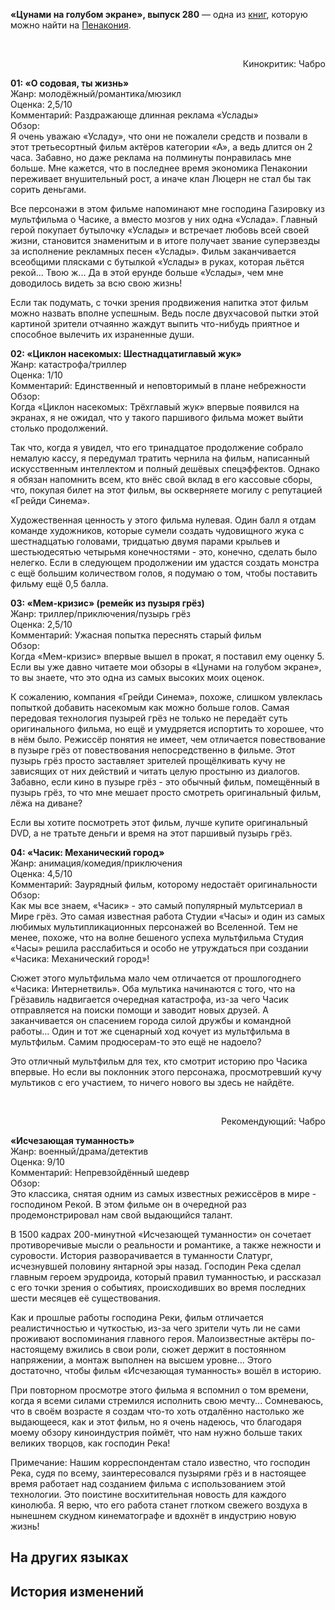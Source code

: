 {{Книга Инфобокс
|id           = 303
|Название     = «Цунами на голубом экране», выпуск 280
|Изображение  = Item Penacony Readable 2.png
|Мир          = Пенакония
|Томов        = 1
|Автор        = <!--нужно добавить-->
|Описание     = Известный журнал кинорецензий на Пенаконии. Автором в нём выступает кинокритик Чабро. Он метко подбирает слова и безжалостно высказывает своё мнение.
|Том1         = {{tx}}
|Источник1    = {{tx|Отсутствует источник}}
|Персонажи    = 
|Фракции      = 
}}
'''«Цунами на голубом экране», выпуск 280''' — одна из [[Книги|книг]], которую можно найти на [[Пенакония]].
<!--
==Получение==
<gallery>
Книга НАЗВАНИЕ.png|НАЗВАНИЕ
Локация НАЗВАНИЕ.png|Расположение на карте. Ближайший пространственный якорь «[[НАЗВАНИЕ]]»
</gallery>
-->
{{Размер|+2|<div align="center">«Цунами на голубом экране», выпуск 280</div>}}

{{Размер|+1|<div align="center">Экспресс-обзор фильмов месяца</div>}}<br /><div align="right">Кинокритик: Чабро</div>

'''01: «О содовая, ты жизнь»'''<br />
Жанр: молодёжный/романтика/мюзикл<br />
Оценка: 2,5/10<br />
Комментарий: Раздражающе длинная реклама «Услады»<br />
Обзор:<br />
Я очень уважаю «Усладу», что они не пожалели средств и позвали в этот третьесортный фильм актёров категории «А», а ведь длится он 2 часа. Забавно, но даже реклама на полминуты понравилась мне больше. Мне кажется, что в последнее время экономика Пенаконии переживает внушительный рост, а иначе клан Люцерн не стал бы так сорить деньгами.

Все персонажи в этом фильме напоминают мне господина Газировку из мультфильма о Часике, а вместо мозгов у них одна «Услада». Главный герой покупает бутылочку «Услады» и встречает любовь всей своей жизни, становится знаменитым и в итоге получает звание суперзвезды за исполнение рекламных песен «Услады». Фильм заканчивается всеобщими плясками с бутылкой «Услады» в руках, которая льётся рекой... Твою ж... Да в этой ерунде больше «Услады», чем мне доводилось видеть за всю свою жизнь!

Если так подумать, с точки зрения продвижения напитка этот фильм можно назвать вполне успешным. Ведь после двухчасовой пытки этой картиной зрители отчаянно жаждут выпить что-нибудь приятное и способное вылечить их израненные души.

'''02: «Циклон насекомых: Шестнадцатиглавый жук»'''<br />
Жанр: катастрофа/триллер<br />
Оценка: 1/10<br />
Комментарий: Единственный и неповторимый в плане небрежности<br />
Обзор:<br />
Когда «Циклон насекомых: Трёхглавый жук» впервые появился на экранах, я не ожидал, что у такого паршивого фильма может выйти столько продолжений.

Так что, когда я увидел, что его тринадцатое продолжение собрало немалую кассу, я передумал тратить чернила на фильм, написанный искусственным интеллектом и полный дешёвых спецэффектов. Однако я обязан напомнить всем, кто внёс свой вклад в его кассовые сборы, что, покупая билет на этот фильм, вы оскверняете могилу с репутацией «Грейди Синема».

Художественная ценность у этого фильма нулевая. Один балл я отдам команде художников, которые сумели создать чудовищного жука с шестнадцатью головами, тридцатью двумя парами крыльев и шестьюдесятью четырьмя конечностями - это, конечно, сделать было нелегко. Если в следующем продолжении им удастся создать монстра с ещё большим количеством голов, я подумаю о том, чтобы поставить фильму ещё 0,5 балла.

'''03: «Мем-кризис» (ремейк из пузыря грёз)'''<br />
Жанр: триллер/приключения/пузырь грёз<br />
Оценка: 2,5/10<br />
Комментарий: Ужасная попытка переснять старый фильм<br />
Обзор:<br />
Когда «Мем-кризис» впервые вышел в прокат, я поставил ему оценку 5. Если вы уже давно читаете мои обзоры в «Цунами на голубом экране», то вы знаете, что это одна из самых высоких моих оценок.

К сожалению, компания «Грейди Синема», похоже, слишком увлеклась попыткой добавить насекомым как можно больше голов. Самая передовая технология пузырей грёз не только не передаёт суть оригинального фильма, но ещё и умудряется испортить то хорошее, что в нём было. Режиссёр понятия не имеет, чем отличается повествование в пузыре грёз от повествования непосредственно в фильме. Этот пузырь грёз просто заставляет зрителей прощёлкивать кучу не зависящих от них действий и читать целую простыню из диалогов. Забавно, если кино в пузыре грёз - это обычный фильм, помещённый в пузырь грёз, то что мне мешает просто смотреть оригинальный фильм, лёжа на диване?

Если вы хотите посмотреть этот фильм, лучше купите оригинальный DVD, а не тратьте деньги и время на этот паршивый пузырь грёз.

'''04: «Часик: Механический город»'''<br />
Жанр: анимация/комедия/приключения<br />
Оценка: 4,5/10<br />
Комментарий: Заурядный фильм, которому недостаёт оригинальности<br />
Обзор:<br />
Как мы все знаем, «Часик» - это самый популярный мультсериал в Мире грёз. Это самая известная работа Студии «Часы» и один из самых любимых мультипликационных персонажей во Вселенной. Тем не менее, похоже, что на волне бешеного успеха мультфильма Студия «Часы» решила расслабиться и особо не утруждаться при создании «Часика: Механический город»!

Сюжет этого мультфильма мало чем отличается от прошлогоднего «Часика: Интернетвиль». Оба мультика начинаются с того, что на Грёзавиль надвигается очередная катастрофа, из-за чего Часик отправляется на поиски помощи и заводит новых друзей. А заканчивается он спасением города силой дружбы и командной работы... Один и тот же сценарный ход кочует из мультфильма в мультфильм. Самим продюсерам-то это ещё не надоело?

Это отличный мультфильм для тех, кто смотрит историю про Часика впервые. Но если вы поклонник этого персонажа, просмотревший кучу мультиков с его участием, то ничего нового вы здесь не найдёте.

{{Размер|+1|<div align="center">Рекомендации месяца</div>}}<br /><div align="right">Рекомендующий: Чабро</div>

'''«Исчезающая туманность»'''<br />
Жанр: военный/драма/детектив<br />
Оценка: 9/10<br />
Комментарий: Непревзойдённый шедевр<br />
Обзор:<br />
Это классика, снятая одним из самых известных режиссёров в мире - господином Рекой. В этом фильме он в очередной раз продемонстрировал нам свой выдающийся талант.

В 1500 кадрах 200-минутной «Исчезающей туманности» он сочетает противоречивые мысли о реальности и романтике, а также нежности и суровости. История разворачивается в туманности Слатург, исчезнувшей половину янтарной эры назад. Господин Река сделал главным героем эрудроида, который правил туманностью, и рассказал с его точки зрения о событиях, происходивших во время последних шести месяцев её существования.

Как и прошлые работы господина Реки, фильм отличается реалистичностью и чуткостью, из-за чего зрители чуть ли не сами проживают воспоминания главного героя. Малоизвестные актёры по-настоящему вжились в свои роли, сюжет держит в постоянном напряжении, а монтаж выполнен на высшем уровне... Этого достаточно, чтобы фильм «Исчезающая туманность» вошёл в историю.

При повторном просмотре этого фильма я вспомнил о том времени, когда я всеми силами стремился исполнить свою мечту... Сомневаюсь, что в своём возрасте я создам что-то хоть отдалённо настолько же выдающееся, как и этот фильм, но я очень надеюсь, что благодаря моему обзору киноиндустрия поймёт, что нам нужно больше таких великих творцов, как господин Река!

Примечание: Нашим корреспондентам стало известно, что господин Река, судя по всему, заинтересовался пузырями грёз и в настоящее время работает над созданием фильма с использованием этой технологии. Это поистине восхитительная новость для каждого кинолюба. Я верю, что его работа станет глотком свежего воздуха в нынешнем скудном кинематографе и вдохнёт в индустрию новую жизнь!

==На других языках==
{{На других языках
|en   = ''Silver Screen Shockwave'' Issue 280
|zhs  = 《银幕冲击波》第280期
|zht  = 《銀幕衝擊波》第280期
|ja   = 『銀幕の衝撃波』第280期
|ko   = ≪은막의 충격파≫ 제280호
|es   = «Secuencias de choque en la gran pantalla» Edición 280
|fr   = ''Choc à l'écran'' numéro 280
|ru   = «Цунами на голубом экране», выпуск 280
|th   = คลื่นสนั่นจอเงิน ฉบับที่ 280
|vi   = "Sóng Xung Kích Màn Bạc" Kỳ 280
|de   = „Kino-Knaller“ Ausgabe 280
|id   = "Gelombang Kejut Layar Perak" Edisi 280
|pt   = "Onda de Choque da Indústria Cinematográfica" Edição 280
}}

==История изменений==
{{История изменений|2.7}}